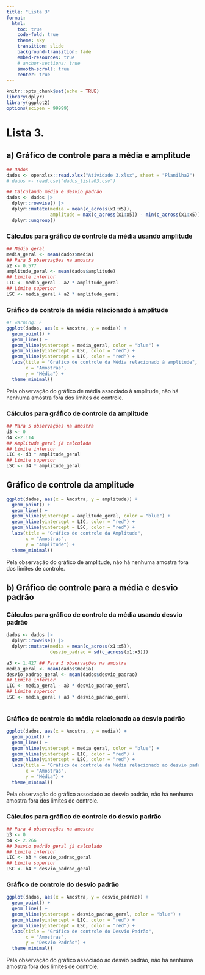 ```yaml
---
title: "Lista 3"
format:
  html:
    toc: true
    code-fold: true
    theme: sky
    transition: slide
    background-transition: fade
    embed-resources: true
    # anchor-sections: true 
    smooth-scroll: true
    center: true
---
```


```r
knitr::opts_chunk$set(echo = TRUE)
library(dplyr)
library(ggplot2)
options(scipen = 99999)
```

# Lista 3.
## a) Gráfico de controle para a média e amplitude

```r
## Dados    
dados <- openxlsx::read.xlsx("Atividade 3.xlsx", sheet = "Planilha2")
# dados <- read.csv("dados_lista03.csv")

## Calculando média e desvio padrão
dados <- dados |> 
  dplyr::rowwise() |>
  dplyr::mutate(media = mean(c_across(x1:x5)),
                amplitude = max(c_across(x1:x5)) - min(c_across(x1:x5))) |> 
  dplyr::ungroup()

```

### Cálculos para gráfico de controle da média usando amplitude
```r
## Média geral
media_geral <- mean(dados$media)
## Para 5 observações na amostra
a2 <- 0.577
amplitude_geral <- mean(dados$amplitude)
## Limite inferior
LIC <- media_geral - a2 * amplitude_geral
## Limite superior
LSC <- media_geral + a2 * amplitude_geral
```

### Gráfico de controle da média relacionado à amplitude
      
```r
#! warning: F
ggplot(dados, aes(x = Amostra, y = media)) +
  geom_point() +
  geom_line() +
  geom_hline(yintercept = media_geral, color = "blue") +
  geom_hline(yintercept = LSC, color = "red") +
  geom_hline(yintercept = LIC, color = "red") +
  labs(title = "Gráfico de controle da Média relacionado à amplitude",
       x = "Amostras",
       y = "Média") +
  theme_minimal()
```

Pela observação do gráfico de média associado à amplitude, não há nenhuma amostra fora dos limites de controle.

### Cálculos para gráfico de controle da amplitude
```r
## Para 5 observações na amostra
d3 <- 0
d4 <-2.114
## Amplitude geral já calculada
## Limite inferior
LIC <- d3 * amplitude_geral
## Limite superior
LSC <- d4 * amplitude_geral
```

## Gráfico de controle da amplitude

```r
ggplot(dados, aes(x = Amostra, y = amplitude)) +
  geom_point() +
  geom_line() +
  geom_hline(yintercept = amplitude_geral, color = "blue") +
  geom_hline(yintercept = LIC, color = "red") +
  geom_hline(yintercept = LSC, color = "red") +
  labs(title = "Gráfico de controle da Amplitude",
       x = "Amostras",
       y = "Amplitude") +
  theme_minimal()
```

Pela observação do gráfico de amplitude, não há nenhuma amostra fora dos limites de controle.

## b) Gráfico de controle para a média e desvio padrão

### Cálculos para gráfico de controle da média usando desvio padrão
```r
dados <- dados |> 
  dplyr::rowwise() |>
  dplyr::mutate(media = mean(c_across(x1:x5)),
                desvio_padrao = sd(c_across(x1:x5)))

a3 <- 1.427 ## Para 5 observações na amostra
media_geral <- mean(dados$media)
desvio_padrao_geral <- mean(dados$desvio_padrao)
## Limite inferior
LIC <- media_geral - a3 * desvio_padrao_geral
## Limite superior
LSC <- media_geral + a3 * desvio_padrao_geral
  
```

### Gráfico de controle da média relacionado ao desvio padrão

```r
ggplot(dados, aes(x = Amostra, y = media)) +
  geom_point() +
  geom_line() +
  geom_hline(yintercept = media_geral, color = "blue") +
  geom_hline(yintercept = LIC, color = "red") +
  geom_hline(yintercept = LSC, color = "red") +
  labs(title = "Gráfico de controle da Média relacionado ao desvio padrão",
       x = "Amostras",
       y = "Média") +
  theme_minimal()
```

Pela observação do gráfico associado ao desvio padrão, não há nenhuma amostra fora dos limites de controle.

### Cálculos para gráfico de controle do desvio padrão

```r
## Para 4 observações na amostra
b3 <- 0
b4 <- 2.266 
## Desvio padrão geral já calculado
## Limite inferior
LIC <- b3 * desvio_padrao_geral
## Limite superior
LSC <- b4 * desvio_padrao_geral
```

### Gráfico de controle do desvio padrão

```r
ggplot(dados, aes(x = Amostra, y = desvio_padrao)) +
  geom_point() +
  geom_line() +
  geom_hline(yintercept = desvio_padrao_geral, color = "blue") +
  geom_hline(yintercept = LIC, color = "red") +
  geom_hline(yintercept = LSC, color = "red") +
  labs(title = "Gráfico de controle do Desvio Padrão",
       x = "Amostras",
       y = "Desvio Padrão") +
  theme_minimal()
```
  
Pela observação do gráfico associado ao desvio padrão, não há nenhuma amostra fora dos limites de controle.

